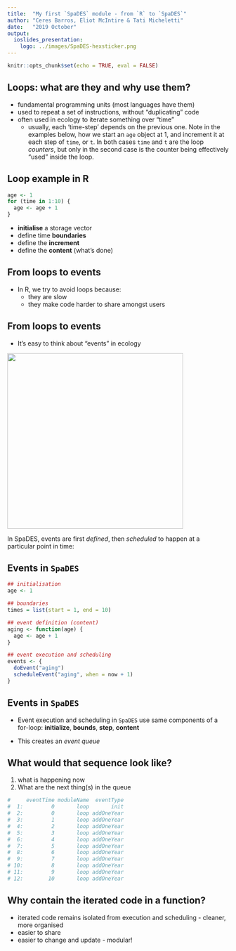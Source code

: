 ```yaml
---
title:  "My first `SpaDES` module - from `R` to `SpaDES`"
author: "Ceres Barros, Eliot McIntire & Tati Micheletti"
date:   "2019 October"
output:
  ioslides_presentation:
    logo: ../images/SpaDES-hexsticker.png
---
```


```r
knitr::opts_chunk$set(echo = TRUE, eval = FALSE)
```

<!-- TODO: reduce overlap between this and the 'loops to events' vignette -->

## Loops: what are they and why use them?

- fundamental programming units (most languages have them)
- used to repeat a set of instructions, without "duplicating" code
- often used in ecology to iterate something over "time"
  + usually, each 'time-step' depends on the previous one. Note in the examples below, how we start an `age` object at 1, and increment it at each step of `time`, or `t`. In both cases `time` and `t` are the loop *counters*, but only in the second case is the counter being effectively "used" inside the loop.

## Loop example in R

```r
age <- 1
for (time in 1:10) {
  age <- age + 1
}
```

- **initialise** a storage vector
- define time **boundaries**
- define the **increment**
- define the **content** (what's done)

## From loops to events

- In R, we try to avoid loops because:
  + they are slow
  + they make code harder to share amongst users

## From loops to events

- It's easy to think about "events" in ecology

<img src="../images/MyFirstModule/Plant_phenology.png" align="middle" width="400" margin="0 auto" />
  
In SpaDES, events are first *defined*, then *scheduled* to happen at a particular point in time:

## Events in `SpaDES`

```r
## initialisation
age <- 1                              

## boundaries
times = list(start = 1, end = 10) 

## event definition (content)
aging <- function(age) {
  age <- age + 1                
}

## event execution and scheduling
events <- {
  doEvent("aging")
  scheduleEvent("aging", when = now + 1)
}
```

## Events in `SpaDES`

- Event execution and scheduling in `SpaDES` use same components of a for-loop: **initialize**, **bounds**, **step**, **content**

- This creates an *event queue*

## What would that sequence look like?

1. what is happening now
2. What are the next thing(s) in the queue

```r
#     eventTime moduleName  eventType
#  1:         0       loop       init
#  2:         0       loop addOneYear
#  3:         1       loop addOneYear
#  4:         2       loop addOneYear
#  5:         3       loop addOneYear
#  6:         4       loop addOneYear
#  7:         5       loop addOneYear
#  8:         6       loop addOneYear
#  9:         7       loop addOneYear
# 10:         8       loop addOneYear
# 11:         9       loop addOneYear
# 12:        10       loop addOneYear 
```

## Why contain the iterated code in a function?

- iterated code remains isolated from execution and scheduling - cleaner, more organised
- easier to share
- easier to change and update - modular!
